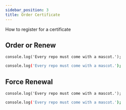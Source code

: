 ---
sidebar_position: 3
title: Order Certificate
---


How to register for a certificate

## Order or Renew

<Tabs groupId="console-type">
  <TabItem value="ps" label="Powershell Core">

```
console.log('Every repo must come with a mascot.');
```
  </TabItem>
  <TabItem value="bash" label="Bash">

```bash
console.log('Every repo must come with a mascot.');
```
  </TabItem>
</Tabs>

## Force Renewal

<Tabs groupId="console-type">
  <TabItem value="ps" label="Powershell Core">

```
console.log('Every repo must come with a mascot.');
```
  </TabItem>
  <TabItem value="bash" label="Bash">

```bash
console.log('Every repo must come with a mascot.');
```
  </TabItem>
</Tabs>

